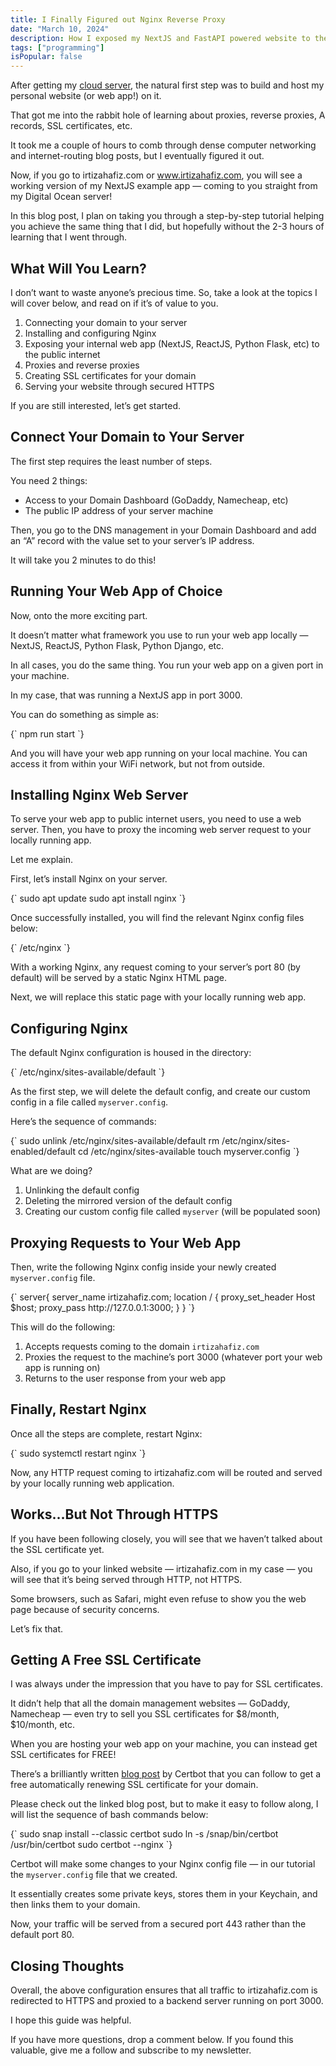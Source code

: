 ```yaml
---
title: I Finally Figured out Nginx Reverse Proxy
date: "March 10, 2024"
description: How I exposed my NextJS and FastAPI powered website to the public internet using Nginx web server on a Linux server.
tags: ["programming"]
isPopular: false
---
```


After getting my [cloud server](https://medium.com/gitconnected/i-finally-decided-to-buy-a-cloud-server-58af4474ff8a), the natural first step was to build and host my personal website (or web app!) on it.

That got me into the rabbit hole of learning about proxies, reverse proxies, A records, SSL certificates, etc.

It took me a couple of hours to comb through dense computer networking and internet-routing blog posts, but I eventually figured it out.

Now, if you go to irtizahafiz.com or www.irtizahafiz.com, you will see a working version of my NextJS example app — coming to you straight from my Digital Ocean server!

In this blog post, I plan on taking you through a step-by-step tutorial helping you achieve the same thing that I did, but hopefully without the 2-3 hours of learning that I went through.

## What Will You Learn?

I don’t want to waste anyone’s precious time. So, take a look at the topics I will cover below, and read on if it’s of value to you.

1. Connecting your domain to your server
2. Installing and configuring Nginx
3. Exposing your internal web app (NextJS, ReactJS, Python Flask, etc) to the public internet
4. Proxies and reverse proxies
5. Creating SSL certificates for your domain
6. Serving your website through secured HTTPS

If you are still interested, let’s get started.

## Connect Your Domain to Your Server

The first step requires the least number of steps.

You need 2 things:

- Access to your Domain Dashboard (GoDaddy, Namecheap, etc)
- The public IP address of your server machine

Then, you go to the DNS management in your Domain Dashboard and add an “A” record with the value set to your server’s IP address.

It will take you 2 minutes to do this!

## Running Your Web App of Choice

Now, onto the more exciting part.

It doesn’t matter what framework you use to run your web app locally — NextJS, ReactJS, Python Flask, Python Django, etc.

In all cases, you do the same thing. You run your web app on a given port in your machine.

In my case, that was running a NextJS app in port 3000.

You can do something as simple as:

<SyntaxHighlighter language="bash">
  {`
    npm run start
  `}
</SyntaxHighlighter>

And you will have your web app running on your local machine. You can access it from within your WiFi network, but not from outside.

## Installing Nginx Web Server

To serve your web app to public internet users, you need to use a web server. Then, you have to proxy the incoming web server request to your locally running app.

Let me explain.

First, let’s install Nginx on your server.

<SyntaxHighlighter language="bash" wrapLines="true">
  {`
    sudo apt update
    sudo apt install nginx
  `}
</SyntaxHighlighter>

Once successfully installed, you will find the relevant Nginx config files below:

<SyntaxHighlighter language="bash" wrapLines="true">
  {`
   /etc/nginx
  `}
</SyntaxHighlighter>

With a working Nginx, any request coming to your server’s port 80 (by default) will be served by a static Nginx HTML page.

Next, we will replace this static page with your locally running web app.

## Configuring Nginx

The default Nginx configuration is housed in the directory:

<SyntaxHighlighter language="bash" wrapLines="true">
  {`
   /etc/nginx/sites-available/default
  `}
</SyntaxHighlighter>

As the first step, we will delete the default config, and create our custom config in a file called `myserver.config`.

Here’s the sequence of commands:

<SyntaxHighlighter language="bash" wrapLines="true">
  {`
    sudo unlink /etc/nginx/sites-available/default
    rm /etc/nginx/sites-enabled/default
    cd /etc/nginx/sites-available
    touch myserver.config
  `}
</SyntaxHighlighter>

What are we doing?

1. Unlinking the default config
2. Deleting the mirrored version of the default config
3. Creating our custom config file called `myserver` (will be populated soon)

## Proxying Requests to Your Web App

Then, write the following Nginx config inside your newly created `myserver.config` file.

<SyntaxHighlighter language="plaintext" wrapLines="true">
  {`
    server{
        server_name irtizahafiz.com;
        location / {
            proxy_set_header Host $host;
            proxy_pass http://127.0.0.1:3000;
        }
    }
  `}
</SyntaxHighlighter>

This will do the following:

1. Accepts requests coming to the domain `irtizahafiz.com`
2. Proxies the request to the machine’s port 3000 (whatever port your web app is running on)
3. Returns to the user response from your web app

## Finally, Restart Nginx

Once all the steps are complete, restart Nginx:

<SyntaxHighlighter language="bash" wrapLines="true">
  {`
    sudo systemctl restart nginx
  `}
</SyntaxHighlighter>

Now, any HTTP request coming to irtizahafiz.com will be routed and served by your locally running web application.

## Works…But Not Through HTTPS

If you have been following closely, you will see that we haven’t talked about the SSL certificate yet.

Also, if you go to your linked website — irtizahafiz.com in my case — you will see that it’s being served through HTTP, not HTTPS.

Some browsers, such as Safari, might even refuse to show you the web page because of security concerns.

Let’s fix that.

## Getting A Free SSL Certificate

I was always under the impression that you have to pay for SSL certificates.

It didn’t help that all the domain management websites — GoDaddy, Namecheap — even try to sell you SSL certificates for $8/month, $10/month, etc.

When you are hosting your web app on your machine, you can instead get SSL certificates for FREE!

There’s a brilliantly written [blog post](https://certbot.eff.org/instructions?ws=nginx&os=ubuntufocal) by Certbot that you can follow to get a free automatically renewing SSL certificate for your domain.

Please check out the linked blog post, but to make it easy to follow along, I will list the sequence of bash commands below:

<SyntaxHighlighter language="bash" wrapLines="true">
  {`
    sudo snap install --classic certbot
    sudo ln -s /snap/bin/certbot /usr/bin/certbot
    sudo certbot --nginx
  `}
</SyntaxHighlighter>

Certbot will make some changes to your Nginx config file — in our tutorial the `myserver.config` file that we created.

It essentially creates some private keys, stores them in your Keychain, and then links them to your domain.

Now, your traffic will be served from a secured port 443 rather than the default port 80.

## Closing Thoughts

Overall, the above configuration ensures that all traffic to irtizahafiz.com is redirected to HTTPS and proxied to a backend server running on port 3000.

I hope this guide was helpful.

If you have more questions, drop a comment below. If you found this valuable, give me a follow and subscribe to my newsletter.
